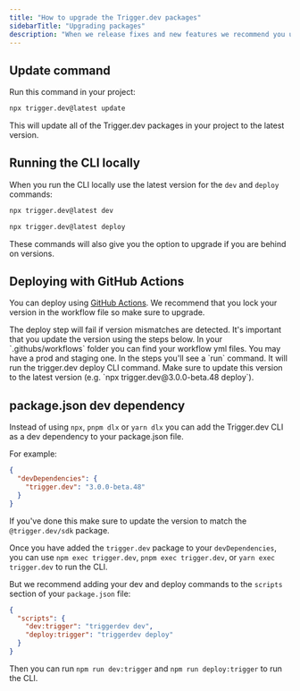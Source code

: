 ```yaml
---
title: "How to upgrade the Trigger.dev packages"
sidebarTitle: "Upgrading packages"
description: "When we release fixes and new features we recommend you upgrade your Trigger.dev packages."
---
```


## Update command

Run this command in your project:

```sh
npx trigger.dev@latest update
```

This will update all of the Trigger.dev packages in your project to the latest version.

## Running the CLI locally

When you run the CLI locally use the latest version for the `dev` and `deploy` commands:

```sh
npx trigger.dev@latest dev
```

```sh
npx trigger.dev@latest deploy
```

These commands will also give you the option to upgrade if you are behind on versions.

## Deploying with GitHub Actions

You can deploy using [GitHub Actions](/github-actions). We recommend that you lock your version in the workflow file so make sure to upgrade.

<Warning>
  The deploy step will fail if version mismatches are detected. It's important that you update the
  version using the steps below.
</Warning>

<Steps>
  <Step title="Find your workflow file">
    In your `.githubs/workflows` folder you can find your workflow yml files. You may have a prod
    and staging one.
  </Step>
  <Step title="Update the version for the run command">
    In the steps you'll see a `run` command. It will run the trigger.dev deploy CLI command. Make
    sure to update this version to the latest version (e.g. `npx trigger.dev@3.0.0-beta.48 deploy`).
  </Step>
</Steps>

## package.json dev dependency

Instead of using `npx`, `pnpm dlx` or `yarn dlx` you can add the Trigger.dev CLI as a dev dependency to your package.json file.

For example:

```json
{
  "devDependencies": {
    "trigger.dev": "3.0.0-beta.48"
  }
}
```

If you've done this make sure to update the version to match the `@trigger.dev/sdk` package.

Once you have added the `trigger.dev` package to your `devDependencies`, you can use `npm exec trigger.dev`, `pnpm exec trigger.dev`, or `yarn exec trigger.dev` to run the CLI.

But we recommend adding your dev and deploy commands to the `scripts` section of your `package.json` file:

```json
{
  "scripts": {
    "dev:trigger": "triggerdev dev",
    "deploy:trigger": "triggerdev deploy"
  }
}
```

Then you can run `npm run dev:trigger` and `npm run deploy:trigger` to run the CLI.
